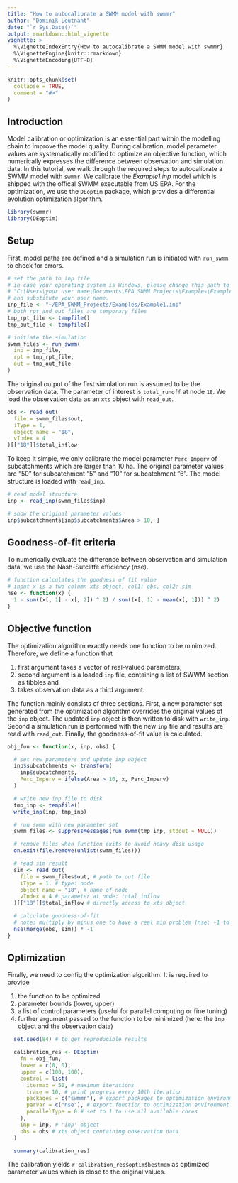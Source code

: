 ```yaml
---
title: "How to autocalibrate a SWMM model with swmmr"
author: "Dominik Leutnant"
date: "`r Sys.Date()`"
output: rmarkdown::html_vignette
vignette: >
  %\VignetteIndexEntry{How to autocalibrate a SWMM model with swmmr}
  %\VignetteEngine{knitr::rmarkdown}
  %\VignetteEncoding{UTF-8}
---
```


```r
knitr::opts_chunk$set(
  collapse = TRUE,
  comment = "#>"
)
```

## Introduction
Model calibration or optimization is an essential part within the modelling chain 
to improve the model quality. During calibration, model parameter values are 
systematically modified to optimize an objective function, which numerically 
expresses the difference between observation and simulation data. In this 
tutorial, we walk through the required steps to autocalibrate a SWMM 
model with `swmmr`. We calibrate the _Example1.inp_ model which is shipped with the
offical SWMM executable from US EPA. For the optimization, we use the `DEoptim`
package, which provides a differential evolution optimization algorithm.

```r
library(swmmr)
library(DEoptim)
```

## Setup
First, model paths are defined and a simulation run is initiated with `run_swmm`
to check for errors.

```r
# set the path to inp file
# in case your operating system is Windows, please change this path to
# "C:\Users\your user name\Documents\EPA SWMM Projects\Examples\Example1.inp"
# and substitute your user name.
inp_file <- "~/EPA_SWMM_Projects/Examples/Example1.inp"
# both rpt and out files are temporary files
tmp_rpt_file <- tempfile()
tmp_out_file <- tempfile()

# initiate the simulation
swmm_files <- run_swmm(
  inp = inp_file,
  rpt = tmp_rpt_file,
  out = tmp_out_file
)
```

The original output of the first simulation run is assumed to be the observation 
data. The parameter of interest is `total_runoff` at node `18`. We load the 
observation data as an `xts` object with `read_out`.

```r
obs <- read_out(
  file = swmm_files$out,
  iType = 1,
  object_name = "18",
  vIndex = 4
)[["18"]]$total_inflow
```

To keep it simple, we only calibrate the model parameter `Perc_Imperv` of 
subcatchments which are larger than 10 ha. The original parameter values are 
"50" for subcatchment "5" and "10" for subcatchment "6". The model structure is 
loaded with `read_inp`.

```r
# read model structure
inp <- read_inp(swmm_files$inp) 

# show the original parameter values
inp$subcatchments[inp$subcatchments$Area > 10, ]

```

## Goodness-of-fit criteria
To numerically evaluate the difference between observation and simulation data, 
we use the Nash-Sutcliffe efficiency (nse).
```r
# function calculates the goodness of fit value
# input x is a two column xts object, col1: obs, col2: sim
nse <- function(x) {
  1 - sum((x[, 1] - x[, 2]) ^ 2) / sum((x[, 1] - mean(x[, 1])) ^ 2)
}
```

## Objective function
The optimization algorithm exactly needs one function to be minimized.
Therefore, we define a function that

1. first argument takes a vector of real-valued parameters, 
2. second argument is a loaded `inp` file, containing a list of SWWM section
as tibbles and
3. takes observation data as a third argument.

The function mainly consists of three sections. First, a new parameter set 
generated from the optimization algorithm overrides the original values of the 
`inp` object. The updated `inp` object is then written to disk with `write_inp`.
Second a simulation run is performed with the new `inp` file and results 
are read with `read_out`. Finally, the goodness-of-fit value is calculated.

```r
obj_fun <- function(x, inp, obs) {

  # set new parameters and update inp object
  inp$subcatchments <- transform(
    inp$subcatchments,
    Perc_Imperv = ifelse(Area > 10, x, Perc_Imperv)
  )

  # write new inp file to disk
  tmp_inp <- tempfile()
  write_inp(inp, tmp_inp)

  # run swmm with new parameter set
  swmm_files <- suppressMessages(run_swmm(tmp_inp, stdout = NULL))

  # remove files when function exits to avoid heavy disk usage
  on.exit(file.remove(unlist(swmm_files)))

  # read sim result
  sim <- read_out(
    file = swmm_files$out, # path to out file
    iType = 1, # type: node
    object_name = "18", # name of node
    vIndex = 4 # parameter at node: total inflow
  )[["18"]]$total_inflow # directly access to xts object

  # calculate goodness-of-fit
  # note: multiply by minus one to have a real min problem (nse: +1 to -Inf)
  nse(merge(obs, sim)) * -1
}

```

## Optimization
Finally, we need to config the optimization algorithm. It is required to 
provide

1. the function to be optimized 
2. parameter bounds (lower, upper)
3. a list of control parameters (useful for parallel computing or fine tuning)
4. further argument passed to the function to be minimized (here: the `ìnp`
object and the observation data)

```r
  set.seed(84) # to get reproducible results

  calibration_res <- DEoptim(
    fn = obj_fun, 
    lower = c(0, 0), 
    upper = c(100, 100),
    control = list(
      itermax = 50, # maximum iterations
      trace = 10, # print progress every 10th iteration
      packages = c("swmmr"), # export packages to optimization environment
      parVar = c("nse"), # export function to optimization environment
      parallelType = 0 # set to 1 to use all available cores
    ),
    inp = inp, # 'inp' object
    obs = obs # xts object containing observation data
  )

  summary(calibration_res)
```

The calibration yields `r calibration_res$optim$bestmem` as optimized parameter
values which is close to the original values.



